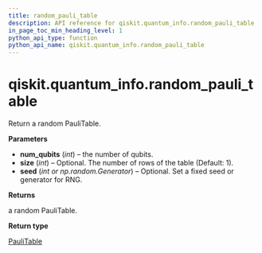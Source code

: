 ```yaml
---
title: random_pauli_table
description: API reference for qiskit.quantum_info.random_pauli_table
in_page_toc_min_heading_level: 1
python_api_type: function
python_api_name: qiskit.quantum_info.random_pauli_table
---
```


# qiskit.quantum\_info.random\_pauli\_table

<Function id="qiskit.quantum_info.random_pauli_table" github="https://github.com/qiskit/qiskit/tree/stable/0.21/qiskit/quantum_info/operators/symplectic/random.py" signature="random_pauli_table(num_qubits, size=1, seed=None)">
  Return a random PauliTable.

  **Parameters**

  *   **num\_qubits** (*int*) – the number of qubits.
  *   **size** (*int*) – Optional. The number of rows of the table (Default: 1).
  *   **seed** (*int or np.random.Generator*) – Optional. Set a fixed seed or generator for RNG.

  **Returns**

  a random PauliTable.

  **Return type**

  [PauliTable](qiskit.quantum_info.PauliTable "qiskit.quantum_info.PauliTable")
</Function>

